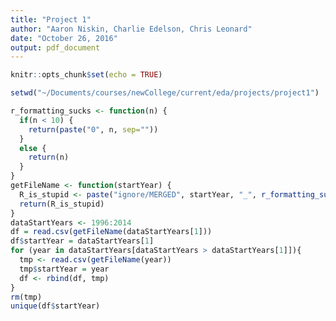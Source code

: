 ```yaml
---
title: "Project 1"
author: "Aaron Niskin, Charlie Edelson, Chris Leonard"
date: "October 26, 2016"
output: pdf_document
---
```


```r
knitr::opts_chunk$set(echo = TRUE)
```

```r
setwd("~/Documents/courses/newCollege/current/eda/projects/project1")
```

```r
r_formatting_sucks <- function(n) {
  if(n < 10) {
    return(paste("0", n, sep=""))
  }
  else {
    return(n)
  }
}
getFileName <- function(startYear) {
  R_is_stupid <- paste("ignore/MERGED", startYear, "_", r_formatting_sucks((startYear + 1) %% 100), "_PP.csv", sep="")
  return(R_is_stupid)
}
dataStartYears <- 1996:2014
df = read.csv(getFileName(dataStartYears[1]))
df$startYear = dataStartYears[1]
for (year in dataStartYears[dataStartYears > dataStartYears[1]]){
  tmp <- read.csv(getFileName(year))
  tmp$startYear = year
  df <- rbind(df, tmp)
}
rm(tmp)
unique(df$startYear)
```